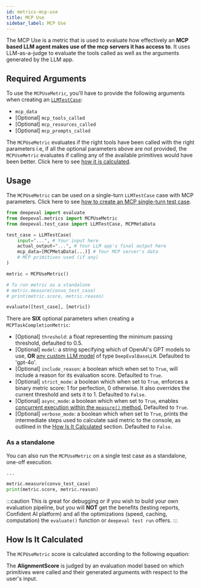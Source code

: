 ```yaml
---
id: metrics-mcp-use
title: MCP Use
sidebar_label: MCP Use
---
```


<head>
  <link rel="canonical" href="https://deepeval.com/docs/metrics-mcp-use" />
</head>


<MetricTagsDisplayer singleTurn={true} referenceless={true} />

The MCP Use is a metric that is used to evaluate how effectively an **MCP based LLM agent makes use of the mcp servers it has access to**. It uses LLM-as-a-judge to evaluate the tools called as well as the arguments generated by the LLM app.

## Required Arguments

To use the `MCPUseMetric`, you'll have to provide the following arguments when creating an [`LLMTestCase`](https://www.deepeval.com/docs/evaluation-test-cases):

- `mcp_data`
- [Optional] `mcp_tools_called`
- [Optional] `mcp_resources_called`
- [Optional] `mcp_prompts_called`

The `MCPUseMetric` evaluates if the right tools have been called with the right parameters i.e, if all the optional parameters above are not provided, the `MCPUseMetric` evaluates if calling any of the available primitives would have been better. Click here to see [how it is calculated](#how-is-it-calculated).

## Usage

The `MCPUseMetric` can be used on a single-turn `LLMTestCase` case with MCP parameters. Click here to see [how to create an MCP single-turn test case](https://www.deepeval.com/docs/evaluation-mcp#single-turn).

```python
from deepeval import evaluate
from deepeval.metrics import MCPUseMetric
from deepeval.test_case import LLMTestCase, MCPMetaData

test_case = LLMTestCase(
    input="...", # Your input here
    actual_output="...", # Your LLM app's final output here
    mcp_data=[MCPMetaData(...)] # Your MCP server's data
    # MCP primitives used (if any)
)

metric = MCPUseMetric()

# To run metric as a standalone
# metric.measure(convo_test_case)
# print(metric.score, metric.reason)

evaluate([test_case], [metric])
```

There are **SIX** optional parameters when creating a `MCPTaskCompletionMetric`:

- [Optional] `threshold`: a float representing the minimum passing threshold, defaulted to 0.5.
- [Optional] `model`: a string specifying which of OpenAI's GPT models to use, **OR** [any custom LLM model](/docs/metrics-introduction#using-a-custom-llm) of type `DeepEvalBaseLLM`. Defaulted to 'gpt-4o'.
- [Optional] `include_reason`: a boolean which when set to `True`, will include a reason for its evaluation score. Defaulted to `True`.
- [Optional] `strict_mode`: a boolean which when set to `True`, enforces a binary metric score: 1 for perfection, 0 otherwise. It also overrides the current threshold and sets it to 1. Defaulted to `False`.
- [Optional] `async_mode`: a boolean which when set to `True`, enables [concurrent execution within the `measure()` method.](/docs/metrics-introduction#measuring-a-metric-in-async) Defaulted to `True`.
- [Optional] `verbose_mode`: a boolean which when set to `True`, prints the intermediate steps used to calculate said metric to the console, as outlined in the [How Is It Calculated](#how-is-it-calculated) section. Defaulted to `False`.

### As a standalone

You can also run the `MCPUseMetric` on a single test case as a standalone, one-off execution.

```python
...

metric.measure(convo_test_case)
print(metric.score, metric.reason)
```

:::caution
This is great for debugging or if you wish to build your own evaluation pipeline, but you will **NOT** get the benefits (testing reports, Confident AI platform) and all the optimizations (speed, caching, computation) the `evaluate()` function or `deepeval test run` offers.
:::

## How Is It Calculated

The `MCPUseMetric` score is calculated according to the following equation:

<Equation formula="\text{MCP Use Score} = \text{AlignmentScore(Primitives Used, Primitives Available)}" />

The **AlignmentScore** is judged by an evaluation model based on which primitives were called and their generated arguments with respect to the user's input.